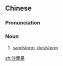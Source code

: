 {{also|沙尘暴}}
==Chinese==
{{zh-forms|s=沙尘暴|type=21}}
{{wikipedia|lang=zh}}

===Pronunciation===
{{zh-pron
|m=shāchénbào
|c=saa1 can4 bou6
|mn=qz:sa-tîn-po̍k/xm:sa-tîn-pō/zz:see-tîn-pō/qz:soa-tîn-po̍k/zz:soa-tîn-pō
|cat=n
}}

===Noun===
{{zh-noun}}

# [[sandstorm]], [[duststorm]]

[[zh:沙塵暴]]